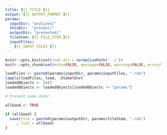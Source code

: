 ```yaml
---
title: {{{ TITLE }}}
output: {{{ OUTPUT_FORMAT }}}
params: 
  inputDir: "analyzed/"
  thisDir:  "present/"
  outputDir: "presented/"
  fileStem: {{{ FILE_STEM }}}
  inputFiles: 
    {{{ INPUT_FILES }}}
---
```


```r
knitr::opts_knit$set(root.dir = normalizePath('../'))
knitr::opts_chunk$set(echo=FALSE, message=FALSE, warning=FALSE, error=TRUE, results='asis')
```

```r
loadFiles <- paste0(params$inputDir, params$inputFiles, ".rda")
lapply(loadFiles, load, .GlobalEnv)
loadedObjects <- ls()
loadedObjects <- loadedObjects[loadedObjects != "params"]
```

```r
# Present some data!
```

```r
allGood <- TRUE

if (allGood) {
  save(file = paste0(params$outputDir, params$fileStem, ".rda")
     , list = allGood)
}
```
